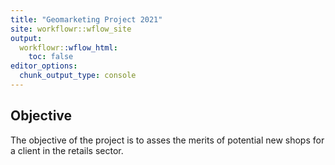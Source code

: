 ```yaml
---
title: "Geomarketing Project 2021"
site: workflowr::wflow_site
output:
  workflowr::wflow_html:
    toc: false
editor_options:
  chunk_output_type: console
---
```


## Objective

The objective of the project is to asses the merits of potential new shops for a client in the retails sector.
